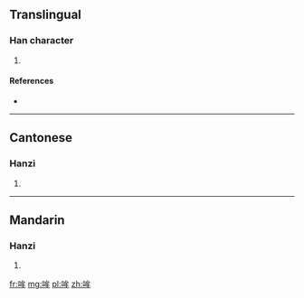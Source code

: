 ==Translingual==

===Han character===
{{Han char|rn=30|rad=口|as=06|sn=9|four=6305<sub>0</sub>|canj=口戈竹手 (RIHQ)}}

# {{defn|Han|sort=口06}}

====References====
* {{Han ref|kx=0189.271|hdz=10624.080|uh=54DE|ud=21726|bh=CE4E|bd=52814}}

----

==Cantonese==

===Hanzi===
{{yue-hanzi|jyut=[[mau1]], [[mau4]]|y=mau1, mau4}}

# {{defn|lang=yue|sort=口06}}

----

==Mandarin==

===Hanzi===
{{cmn-hanzi|pin=[[mōu]] ([[mou1]])|wg=mou<sup>1</sup>}}

# {{defn|lang=cmn|sort=口06}}

[[fr:哞]]
[[mg:哞]]
[[pl:哞]]
[[zh:哞]]